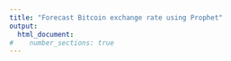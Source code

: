 ```yaml
---
title: "Forecast Bitcoin exchange rate using Prophet"
output: 
  html_document:
#    number_sections: true
---
```



```r

```